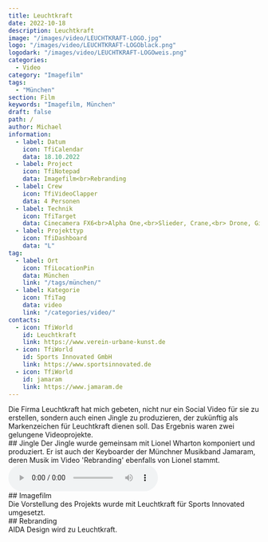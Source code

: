 ```yaml
---
title: Leuchtkraft
date: 2022-10-18
description: Leuchtkraft
image: "/images/video/LEUCHTKRAFT-LOGO.jpg"
logo: "/images/video/LEUCHTKRAFT-LOGOblack.png"
logodark: "/images/video/LEUCHTKRAFT-LOGOweis.png"
categories:
  - Video
category: "Imagefilm"
tags:
  - "München"
section: Film
keywords: "Imagefilm, München"
draft: false
path: /
author: Michael
information:
  - label: Datum
    icon: TfiCalendar
    data: 18.10.2022
  - label: Project
    icon: TfiNotepad
    data: Imagefilm<br>Rebranding
  - label: Crew
    icon: TfiVideoClapper
    data: 4 Personen
  - label: Technik
    icon: TfiTarget
    data: Cinecamera FX6<br>Alpha One,<br>Slieder, Crane,<br> Drone, Gimbla<br>DPA u. Schoeps Mikrofone<br>auf sound devices
  - label: Projekttyp
    icon: TfiDashboard
    data: "L"
tag:
  - label: Ort
    icon: TfiLocationPin
    data: München
    link: "/tags/münchen/"
  - label: Kategorie
    icon: TfiTag
    data: video
    link: "/categories/video/"
contacts:
  - icon: TfiWorld
    id: Leuchtkraft
    link: https://www.verein-urbane-kunst.de
  - icon: TfiWorld
    id: Sports Innovated GmbH
    link: https://www.sportsinnovated.de
  - icon: TfiWorld
    id: jamaram
    link: https://www.jamaram.de
---
```


<div class="pb-8">
  Die Firma Leuchtkraft hat mich gebeten, nicht nur ein Social Video für sie zu
  erstellen, sondern auch einen Jingle zu produzieren, der zukünftig als
  Markenzeichen für Leuchtkraft dienen soll. Das Ergebnis waren zwei gelungene
  Videoprojekte.
</div>

<div class="py-2 text-end">
  ## Jingle Der Jingle wurde gemeinsam mit Lionel Wharton komponiert und
  produziert. Er ist auch der Keyboarder der Münchner Musikband Jamaram, deren
  Musik im Video 'Rebranding' ebenfalls von Lionel stammt.
</div>

<audio id="audio_with_controls" controls>
  <source
    src="/images/video/leuchtkraft-reveal-lightbulbv2.0.mp3"
    type="audio/mp3"
  />
</audio>

<div class="pb-8 pt-10 text-end">
  ## Imagefilm
  <div class="pb-2">
    Die Vorstellung des Projekts wurde mit Leuchtkraft für Sports Innovated
    umgesetzt.
  </div>
  <VimeoEmbed className="py-8" id="https://player.vimeo.com/video/844511182?h=9ab7a70d6d&autoplay=1" poster="https://i.vimeocdn.com/video/1719195937-a17f008ee4cd6fa491a1fbe00e25b17e98574860550aed84142a02413c41f1ff-d?mw=900&mh=377" />
</div>

<div class="py-8 text-end">
  ## Rebranding
  <div class="pb-2">AIDA Design wird zu Leuchtkraft.</div>
  <VimeoEmbed id="642385205" poster="https://i.vimeocdn.com/video/1301340297-d0ba0a642d44e307482b0733898af2e64e2397380955c5332?mw=900&mh=377" />
</div>